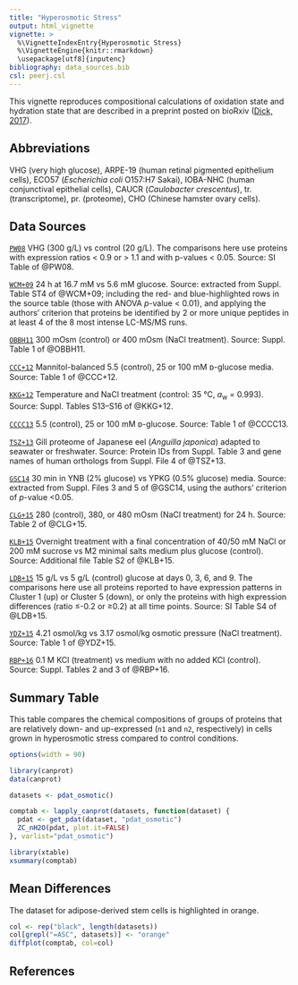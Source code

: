 ```yaml
---
title: "Hyperosmotic Stress"
output: html_vignette
vignette: >
  %\VignetteIndexEntry{Hyperosmotic Stress}
  %\VignetteEngine{knitr::rmarkdown}
  \usepackage[utf8]{inputenc}
bibliography: data_sources.bib
csl: peerj.csl
---
```


This vignette reproduces compositional calculations of oxidation state and hydration state that are described in a preprint posted on bioRxiv ([Dick, 2017](https://doi.org/10.1101/097667)).

## Abbreviations
VHG (very high glucose), ARPE-19 (human retinal pigmented epithelium cells), ECO57 (_Escherichia coli_ O157:H7 Sakai), IOBA-NHC (human conjunctival epithelial cells), CAUCR (_Caulobacter crescentus_), tr. (transcriptome), pr. (proteome), CHO (Chinese hamster ovary cells).

## Data Sources

[`PW08`](http://doi.org/10.1021/pr800331s) VHG (300 g/L) vs control (20 g/L). The comparisons here use proteins with expression ratios < 0.9 or > 1.1 and with p-values < 0.05. Source: SI Table of @PW08.

[`WCM+09`](http://doi.org/10.1073/pnas.0908351106) 24 h at 16.7 mM vs 5.6 mM glucose. Source: extracted from Suppl. Table ST4 of @WCM+09; including the red- and blue-highlighted rows in the source table (those with ANOVA _p_-value < 0.01), and applying the authors' criterion that proteins be identified by 2 or more unique peptides in at least 4 of the 8 most intense LC-MS/MS runs.

[`OBBH11`](http://doi.org/10.1021/pr200030v) 300 mOsm (control) or 400 mOsm (NaCl treatment). Source: Suppl. Table 1 of @OBBH11.

[`CCC+12`](http://doi.org/10.1039/C2MB25331C) Mannitol-balanced 5.5 (control), 25 or 100 mM ᴅ-glucose media. Source: Table 1 of @CCC+12.

[`KKG+12`](http://doi.org/10.1074/mcp.M111.009019) Temperature and NaCl treatment (control: 35 °C, <I>a</I><sub>w</sub> = 0.993). Source: Suppl. Tables S13–S16 of @KKG+12.

[`CCCC13`](http://doi.org/10.1016/j.jnutbio.2013.05.006) 5.5 (control), 25 or 100 mM ᴅ-glucose. Source: Table 1 of @CCCC13.

[`TSZ+13`](http://doi.org/10.1016/j.jprot.2013.05.026) Gill proteome of Japanese eel (<I>Anguilla japonica</I>) adapted to seawater or freshwater. Source: Protein IDs from Suppl. Table 3 and gene names of human orthologs from Suppl. File 4 of @TSZ+13.

[`GSC14`](http://doi.org/10.1186/1477-5956-12-9) 30 min in YNB (2% glucose) vs YPKG (0.5% glucose) media. Source: extracted from Suppl. Files 3 and 5 of @GSC14, using the authors' criterion of _p_-value <0.05.

[`CLG+15`](http://doi.org/10.1021/acs.jproteome.5b00443) 280 (control), 380, or 480 mOsm (NaCl treatment) for 24 h. Source: Table 2 of @CLG+15.

[`KLB+15`](http://doi.org/10.1186/s12866-015-0404-x) Overnight treatment with a final concentration of 40/50 mM NaCl or 200 mM sucrose vs M2 minimal salts medium plus glucose (control). Source: Additional file Table S2 of @KLB+15.

[`LDB+15`](http://doi.org/10.1002/btpr.2090) 15 g/L vs 5 g/L (control) glucose at days 0, 3, 6, and 9. The comparisons here use all proteins reported to have expression patterns in Cluster 1 (up) or Cluster 5 (down), or only the proteins with high expression differences (ratio ≤-0.2 or ≥0.2) at all time points. Source: SI Table S4 of @LDB+15.

[`YDZ+15`](http://doi.org/10.4014/jmb.1412.12026) 4.21 osmol/kg vs 3.17 osmol/kg osmotic pressure (NaCl treatment). Source: Table 1 of @YDZ+15.

[`RBP+16`](http://doi.org/10.1016/j.fgb.2016.08.001) 0.1 M KCl (treatment) vs medium with no added KCl (control). Source: Suppl. Tables 2 and 3 of @RBP+16.


## Summary Table

This table compares the chemical compositions of groups of proteins that are relatively down- and up-expressed (`n1` and `n2`, respectively) in cells grown in hyperosmotic stress compared to control conditions.

```r
options(width = 90)
```

```r
library(canprot)
data(canprot)
```

```r
datasets <- pdat_osmotic()
```

```r
comptab <- lapply_canprot(datasets, function(dataset) {
  pdat <- get_pdat(dataset, "pdat_osmotic")
  ZC_nH2O(pdat, plot.it=FALSE)
}, varlist="pdat_osmotic")
```

```r
library(xtable)
xsummary(comptab)
```

## Mean Differences

The dataset for adipose-derived stem cells is highlighted in orange.

```r
col <- rep("black", length(datasets))
col[grepl("=ASC", datasets)] <- "orange"
diffplot(comptab, col=col)
```

## References
